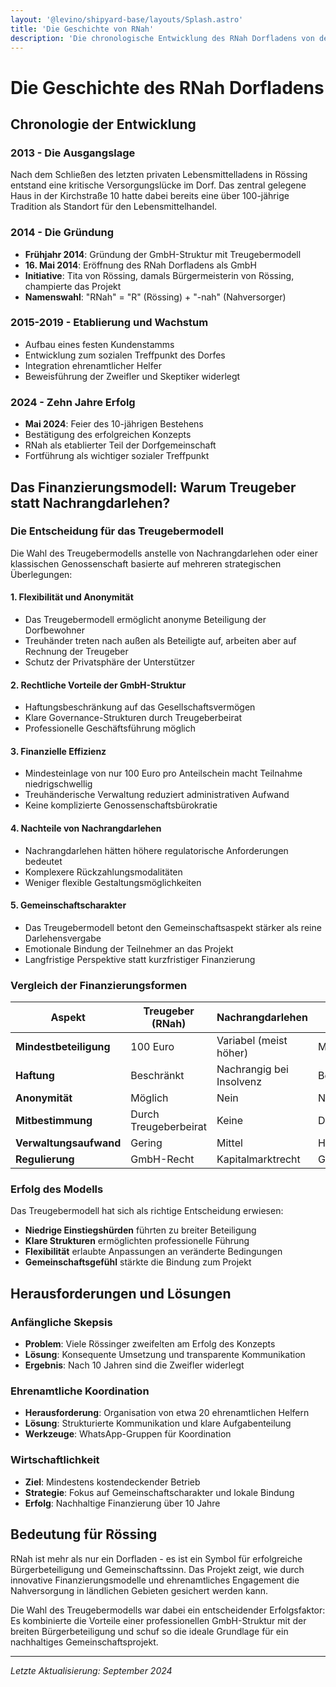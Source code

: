 ```yaml
---
layout: '@levino/shipyard-base/layouts/Splash.astro'
title: 'Die Geschichte von RNah'
description: 'Die chronologische Entwicklung des RNah Dorfladens von der Gründung 2014 bis heute'
---
```


# Die Geschichte des RNah Dorfladens

## Chronologie der Entwicklung

### 2013 - Die Ausgangslage
Nach dem Schließen des letzten privaten Lebensmittelladens in Rössing entstand eine kritische Versorgungslücke im Dorf. Das zentral gelegene Haus in der Kirchstraße 10 hatte dabei bereits eine über 100-jährige Tradition als Standort für den Lebensmittelhandel.

### 2014 - Die Gründung
- **Frühjahr 2014**: Gründung der GmbH-Struktur mit Treugebermodell
- **16. Mai 2014**: Eröffnung des RNah Dorfladens als GmbH
- **Initiative**: Tita von Rössing, damals Bürgermeisterin von Rössing, champierte das Projekt
- **Namenswahl**: "RNah" = "R" (Rössing) + "-nah" (Nahversorger)

### 2015-2019 - Etablierung und Wachstum
- Aufbau eines festen Kundenstamms
- Entwicklung zum sozialen Treffpunkt des Dorfes
- Integration ehrenamtlicher Helfer
- Beweisführung der Zweifler und Skeptiker widerlegt

### 2024 - Zehn Jahre Erfolg
- **Mai 2024**: Feier des 10-jährigen Bestehens
- Bestätigung des erfolgreichen Konzepts
- RNah als etablierter Teil der Dorfgemeinschaft
- Fortführung als wichtiger sozialer Treffpunkt

## Das Finanzierungsmodell: Warum Treugeber statt Nachrangdarlehen?

### Die Entscheidung für das Treugebermodell

Die Wahl des Treugebermodells anstelle von Nachrangdarlehen oder einer klassischen Genossenschaft basierte auf mehreren strategischen Überlegungen:

#### 1. **Flexibilität und Anonymität**
- Das Treugebermodell ermöglicht anonyme Beteiligung der Dorfbewohner
- Treuhänder treten nach außen als Beteiligte auf, arbeiten aber auf Rechnung der Treugeber
- Schutz der Privatsphäre der Unterstützer

#### 2. **Rechtliche Vorteile der GmbH-Struktur**
- Haftungsbeschränkung auf das Gesellschaftsvermögen
- Klare Governance-Strukturen durch Treugeberbeirat
- Professionelle Geschäftsführung möglich

#### 3. **Finanzielle Effizienz**
- Mindesteinlage von nur 100 Euro pro Anteilschein macht Teilnahme niedrigschwellig
- Treuhänderische Verwaltung reduziert administrativen Aufwand
- Keine komplizierte Genossenschaftsbürokratie

#### 4. **Nachteile von Nachrangdarlehen**
- Nachrangdarlehen hätten höhere regulatorische Anforderungen bedeutet
- Komplexere Rückzahlungsmodalitäten
- Weniger flexible Gestaltungsmöglichkeiten

#### 5. **Gemeinschaftscharakter**
- Das Treugebermodell betont den Gemeinschaftsaspekt stärker als reine Darlehensvergabe
- Emotionale Bindung der Teilnehmer an das Projekt
- Langfristige Perspektive statt kurzfristiger Finanzierung

### Vergleich der Finanzierungsformen

| Aspekt | Treugeber (RNah) | Nachrangdarlehen | Genossenschaft |
|--------|------------------|------------------|----------------|
| **Mindestbeteiligung** | 100 Euro | Variabel (meist höher) | Meist 50-500 Euro |
| **Haftung** | Beschränkt | Nachrangig bei Insolvenz | Beschränkt |
| **Anonymität** | Möglich | Nein | Nein |
| **Mitbestimmung** | Durch Treugeberbeirat | Keine | Demokratisch |
| **Verwaltungsaufwand** | Gering | Mittel | Hoch |
| **Regulierung** | GmbH-Recht | Kapitalmarktrecht | Genossenschaftsrecht |

### Erfolg des Modells

Das Treugebermodell hat sich als richtige Entscheidung erwiesen:
- **Niedrige Einstiegshürden** führten zu breiter Beteiligung
- **Klare Strukturen** ermöglichten professionelle Führung
- **Flexibilität** erlaubte Anpassungen an veränderte Bedingungen
- **Gemeinschaftsgefühl** stärkte die Bindung zum Projekt

## Herausforderungen und Lösungen

### Anfängliche Skepsis
- **Problem**: Viele Rössinger zweifelten am Erfolg des Konzepts
- **Lösung**: Konsequente Umsetzung und transparente Kommunikation
- **Ergebnis**: Nach 10 Jahren sind die Zweifler widerlegt

### Ehrenamtliche Koordination
- **Herausforderung**: Organisation von etwa 20 ehrenamtlichen Helfern
- **Lösung**: Strukturierte Kommunikation und klare Aufgabenteilung
- **Werkzeuge**: WhatsApp-Gruppen für Koordination

### Wirtschaftlichkeit
- **Ziel**: Mindestens kostendeckender Betrieb
- **Strategie**: Fokus auf Gemeinschaftscharakter und lokale Bindung
- **Erfolg**: Nachhaltige Finanzierung über 10 Jahre

## Bedeutung für Rössing

RNah ist mehr als nur ein Dorfladen - es ist ein Symbol für erfolgreiche Bürgerbeteiligung und Gemeinschaftssinn. Das Projekt zeigt, wie durch innovative Finanzierungsmodelle und ehrenamtliches Engagement die Nahversorgung in ländlichen Gebieten gesichert werden kann.

Die Wahl des Treugebermodells war dabei ein entscheidender Erfolgsfaktor: Es kombinierte die Vorteile einer professionellen GmbH-Struktur mit der breiten Bürgerbeteiligung und schuf so die ideale Grundlage für ein nachhaltiges Gemeinschaftsprojekt.

---

*Letzte Aktualisierung: September 2024*